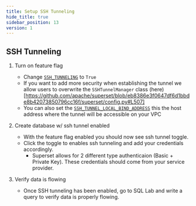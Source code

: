 ```yaml
---
title: Setup SSH Tunneling
hide_title: true
sidebar_position: 13
version: 1
---
```


## SSH Tunneling

1. Turn on feature flag
    - Change [`SSH_TUNNELING`](https://github.com/apache/superset/blob/eb8386e3f0647df6d1bbde8b42073850796cc16f/superset/config.py#L489) to `True`
    - If you want to add more security when establishing the tunnel we allow users to overwrite the `SSHTunnelManager` class (here)[https://github.com/apache/superset/blob/eb8386e3f0647df6d1bbde8b42073850796cc16f/superset/config.py#L507]
    - You can also set the [`SSH_TUNNEL_LOCAL_BIND_ADDRESS`](https://github.com/apache/superset/blob/eb8386e3f0647df6d1bbde8b42073850796cc16f/superset/config.py#L508) this the host address where the tunnel will be accessible on your VPC

2. Create database w/ ssh tunnel enabled
    - With the feature flag enabled you should now see ssh tunnel toggle.
    - Click the toggle to enables ssh tunneling and add your credentials accordingly.
        - Superset allows for 2 different type authenticaion (Basic + Private Key). These credentials should come from your service provider.

3. Verify data is flowing
    - Once SSH tunneling has been enabled, go to SQL Lab and write a query to verify data is properly flowing.
